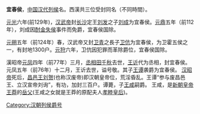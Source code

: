 '''宜春侯'''，[[中国|中国]][[汉代|汉代]][[列侯|列侯]]名。西漢共三位受封同名（不同時間）。

[[元光_(西汉)|元光]]六年(前129年)，[[汉武帝|汉武帝]]封[[长沙|长沙]]定王[[刘发|刘发]]之子[[刘成|刘成]]为宜春侯。[[元鼎|元鼎]]五年（前112年），刘成因[[酎金失侯|酎金失侯]]事件而免爵，宜春侯国除。 

[[元朔|元朔]]五年（前124年）春，汉武帝又封[[卫青|卫青]]之長子[[卫伉|卫伉]]为宜春侯，为卫霍五侯之一，有封地1300户。[[元狩|元狩]]六年，卫伉因犯罪而革除爵位，宜春侯国除。

漢昭帝[[元凤|元凤]]四年（前77年）三月，[[丞相|丞相]][[田千秋|田千秋]]去世，[[王䜣|王䜣]]代为丞相，封宜春侯。元凤五年（前76年）十二月，王䜣去世，谥号敬。其子[[王谭|王谭]]袭爵为宜春侯。
[[汉昭帝|汉昭帝]]死后，[[昌邑王|昌邑王]][[刘贺|刘贺]](也称汉废帝)即汉朝皇帝位，荒淫昏乱。王谭“参与废昌邑王、立汉宣帝刘询”，有功，加封三百户。谭薨，子[[王咸|王咸]]嗣爵。
王咸，是[[新朝|新朝]][[皇帝|皇帝]][[王莽|王莽]]的[[岳父|岳父]](王咸之女就是王莽的原配夫人[[孝睦皇后|孝睦皇后]])。

<references />

[[Category:汉朝列侯爵号|Category:汉朝列侯爵号]]